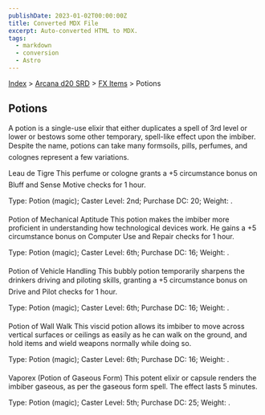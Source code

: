 ```yaml
---
publishDate: 2023-01-02T00:00:00Z
title: Converted MDX File
excerpt: Auto-converted HTML to MDX.
tags:
  - markdown
  - conversion
  - Astro
---
```


[Index](-index) > [Arcana d20 SRD](arcana-d20-srd-index) > [FX Items](arcana-d20-srd-fx-items-index) > Potions

## Potions

A potion is a single-use elixir that either duplicates a spell of 3rd level or lower or bestows some other temporary, spell-like effect upon the imbiber. Despite the name, potions can take many formsoils, pills, perfumes, and colognes represent a few variations.

Leau de Tigre
This perfume or cologne grants a +5 circumstance bonus on Bluff and Sense Motive checks for 1 hour.

Type: Potion (magic); Caster Level: 2nd; Purchase DC: 20; Weight: .

Potion of Mechanical Aptitude
This potion makes the imbiber more proficient in understanding how technological devices work. He gains a +5 circumstance bonus on Computer Use and Repair checks for 1 hour.

Type: Potion (magic); Caster Level: 6th; Purchase DC: 16; Weight: .

Potion of Vehicle Handling
This bubbly potion temporarily sharpens the drinkers driving and piloting skills, granting a +5 circumstance bonus on Drive and Pilot checks for 1 hour.

Type: Potion (magic); Caster Level: 6th; Purchase DC: 16; Weight: .

Potion of Wall Walk
This viscid potion allows its imbiber to move across vertical surfaces or ceilings as easily as he can walk on the ground, and hold items and wield weapons normally while doing so.

Type: Potion (magic); Caster Level: 6th; Purchase DC: 16; Weight: .

Vaporex (Potion of Gaseous Form)
This potent elixir or capsule renders the imbiber gaseous, as per the gaseous form spell. The effect lasts 5 minutes.

Type: Potion (magic); Caster Level: 5th; Purchase DC: 25; Weight: .
